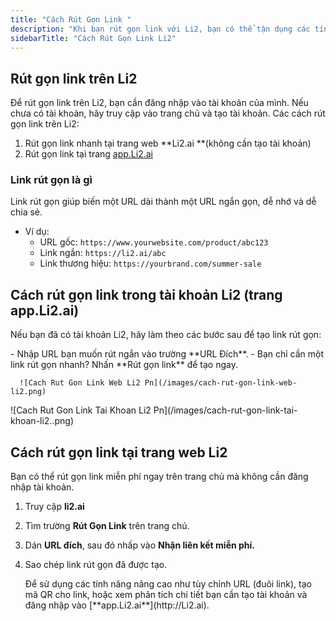 ```yaml
---
title: "Cách Rút Gọn Link "
description: "Khi bạn rút gọn link với Li2, bạn có thể tận dụng các tính năng nâng cao như tùy chỉnh đuôi URL ngắn (back-half), tạo link ngắn với tên miền riêng, sử dụng tham số UTM, tạo mã QR, và nhiều tính năng khác."
sidebarTitle: "Cách Rút Gọn Link Li2"
---
```


## Rút gọn link trên Li2

Để rút gọn link trên Li2, bạn cần đăng nhập vào tài khoản của mình. Nếu chưa có tài khoản, hãy truy cập vào trang chủ và tạo tài khoản. Các cách rút gọn link trên Li2:

1. Rút gọn link nhanh tại trang web **Li2.ai **(không cần tạo tài khoản)
2. Rút gọn link tại trang [app.Li2.ai](http://app.li2.ai)

### Link rút gọn là gì

Link rút gọn giúp biến một URL dài thành một URL ngắn gọn, dễ nhớ và dễ chia sẻ.

- Ví dụ:
  - URL gốc: `https://www.yourwebsite.com/product/abc123`
  - Link ngắn: `https://li2.ai/abc`
  - Link thương hiệu: `https://yourbrand.com/summer-sale`

## Cách rút gọn link trong tài khoản Li2 (trang app.Li2.ai)

Nếu bạn đã có tài khoản Li2, hãy làm theo các bước sau để tạo link rút gọn:

<Steps>
  <Step title="Đăng nhập vào tài khoản Li2 tại app.li2.ai.">
    
  </Step>
  <Step title="Tại Trang chủ">
    - Nhập URL bạn muốn rút ngắn vào trường **URL Đích**.
    - Bạn chỉ cần một link rút gọn nhanh? Nhấn **Rút gọn link** để tạo ngay.

      ![Cach Rut Gon Link Web Li2 Pn](/images/cach-rut-gon-link-web-li2.png)
  </Step>
  <Step title="Sao chép link rút gọn đã được tạo để sử dụng.">
    ![Cach Rut Gon Link Tai Khoan Li2 Pn](/images/cach-rut-gon-link-tai-khoan-li2..png)
  </Step>
</Steps>

## Cách rút gọn link tại trang web Li2

Bạn có thể rút gọn link miễn phí ngay trên trang chủ mà không cần đăng nhập tài khoản.

1. Truy cập **li2.ai**
2. Tìm trường **Rút Gọn Link** trên trang chủ.
3. Dán **URL đích**, sau đó nhấp vào **Nhận liên kết miễn phí.**
4. Sao chép link rút gọn đã được tạo.

   <Tip>
     Để sử dụng các tính năng nâng cao như tùy chỉnh URL (đuôi link), tạo mã QR cho link, hoặc xem phân tích chi tiết bạn cần tạo tài khoản và đăng nhập vào [**app.Li2.ai**](http://Li2.ai).
   </Tip>